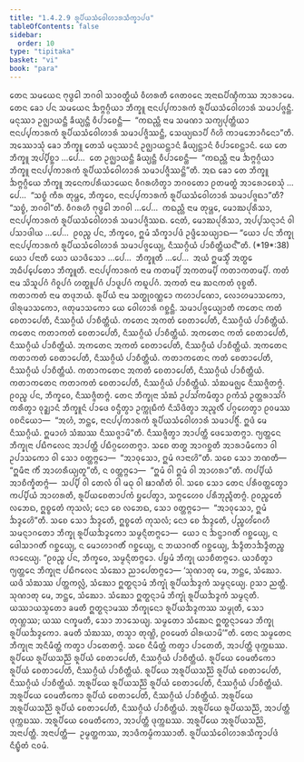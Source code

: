 ```yaml
---
title: "1.4.2.9 ᩁᩪᨸᩥᨿᩈᩴᩅᩮᩤᩉᩣᩁᩈᩥᨠ᩠ᨡᩣᨸᨴ"
tableOfContents: false
sidebar:
  order: 10
type: "tipitaka"
basket: "vi"
book: "para"
---
```



<DynamicBreadcrumb />

<Division number="587" book="para">

<Paragraph number="2222" book="para">
ᨲᩮᨶ ᩈᨾᨿᩮᨶ ᨻᩩᨴ᩠ᨵᩮᩤ ᨽᨣᩅᩤ ᩈᩣᩅᨲ᩠ᨳᩥᨿᩴ ᩅᩥᩉᩁᨲᩥ ᨩᩮᨲᩅᨶᩮ ᩋᨶᩣᨳᨸᩥᨱ᩠ᨯᩥᨠᩔ ᩋᩣᩁᩣᨾᩮ. ᨲᩮᨶ ᨡᩮᩣ ᨸᨶ ᩈᨾᨿᩮᨶ ᨨᨻ᩠ᨻᨣ᩠ᨣᩥᨿᩣ ᨽᩥᨠ᩠ᨡᩪ ᨶᩣᨶᨸ᩠ᨸᨠᩣᩁᨠᩴ ᩁᩪᨸᩥᨿᩈᩴᩅᩮᩤᩉᩣᩁᩴ ᩈᨾᩣᨸᨩ᩠ᨩᨶ᩠ᨲᩥ. ᨾᨶᩩᩔᩣ ᩏᨩ᩠ᨫᩣᨿᨶ᩠ᨲᩥ ᨡᩥᨿ᩠ᨿᨶ᩠ᨲᩥ ᩅᩥᨸᩣᨧᩮᨶ᩠ᨲᩥ—  “ᨠᨳᨬ᩠ᩉᩥ ᨶᩣᨾ ᩈᨾᨱᩣ ᩈᨠ᩠ᨿᨸᩩᨲ᩠ᨲᩥᨿᩣ ᨶᩣᨶᨸ᩠ᨸᨠᩣᩁᨠᩴ ᩁᩪᨸᩥᨿᩈᩴᩅᩮᩤᩉᩣᩁᩴ ᩈᨾᩣᨸᨩ᩠ᨩᩥᩔᨶ᩠ᨲᩥ, ᩈᩮᨿ᩠ᨿᨳᩣᨸᩥ ᨣᩥᩉᩦ ᨠᩣᨾᨽᩮᩣᨣᩥᨶᩮᩣ”ᨲᩥ.
</Paragraph>

<Paragraph number="2223" book="para">
ᩋᩔᩮᩣᩈᩩᩴ ᨡᩮᩣ ᨽᩥᨠ᩠ᨡᩪ ᨲᩮᩈᩴ ᨾᨶᩩᩔᩣᨶᩴ ᩏᨩ᩠ᨫᩣᨿᨶ᩠ᨲᩣᨶᩴ ᨡᩥᨿ᩠ᨿᨶ᩠ᨲᩣᨶᩴ ᩅᩥᨸᩣᨧᩮᨶ᩠ᨲᩣᨶᩴ. ᨿᩮ ᨲᩮ ᨽᩥᨠ᩠ᨡᩪ ᩋᨸ᩠ᨸᩥᨧ᩠ᨨᩣ …ᨸᩮ…  ᨲᩮ ᩏᨩ᩠ᨫᩣᨿᨶ᩠ᨲᩥ ᨡᩥᨿ᩠ᨿᨶ᩠ᨲᩥ ᩅᩥᨸᩣᨧᩮᨶ᩠ᨲᩥ—  “ᨠᨳᨬ᩠ᩉᩥ ᨶᩣᨾ ᨨᨻ᩠ᨻᨣ᩠ᨣᩥᨿᩣ ᨽᩥᨠ᩠ᨡᩪ ᨶᩣᨶᨸ᩠ᨸᨠᩣᩁᨠᩴ ᩁᩪᨸᩥᨿᩈᩴᩅᩮᩤᩉᩣᩁᩴ ᩈᨾᩣᨸᨩ᩠ᨩᩥᩔᨶ᩠ᨲᩦ”ᨲᩥ.
</Paragraph>

<Paragraph number="2224" book="para">
ᩋᨳ ᨡᩮᩣ ᨲᩮ ᨽᩥᨠ᩠ᨡᩪ ᨨᨻ᩠ᨻᨣ᩠ᨣᩥᨿᩮ ᨽᩥᨠ᩠ᨡᩪ ᩋᨶᩮᨠᨸᩁᩥᨿᩣᨿᩮᨶ ᩅᩥᨣᩁᩉᩥᨲ᩠ᩅᩣ ᨽᨣᩅᨲᩮᩣ ᩑᨲᨾᨲ᩠ᨳᩴ ᩋᩣᩁᩮᩣᨧᩮᩈᩩᩴ …ᨸᩮ…  “ᩈᨧ᩠ᨧᩴ ᨠᩥᩁ ᨲᩩᨾ᩠ᩉᩮ, ᨽᩥᨠ᩠ᨡᩅᩮ, ᨶᩣᨶᨸ᩠ᨸᨠᩣᩁᨠᩴ ᩁᩪᨸᩥᨿᩈᩴᩅᩮᩤᩉᩣᩁᩴ ᩈᨾᩣᨸᨩ᩠ᨩᨳᩣ”ᨲᩥ? “ᩈᨧ᩠ᨧᩴ, ᨽᨣᩅᩤ”ᨲᩥ. ᩅᩥᨣᩁᩉᩥ ᨻᩩᨴ᩠ᨵᩮᩤ ᨽᨣᩅᩤ …ᨸᩮ…  ᨠᨳᨬ᩠ᩉᩥ ᨶᩣᨾ ᨲᩩᨾ᩠ᩉᩮ, ᨾᩮᩣᨥᨸᩩᩁᩥᩈᩣ, ᨶᩣᨶᨸ᩠ᨸᨠᩣᩁᨠᩴ ᩁᩪᨸᩥᨿᩈᩴᩅᩮᩤᩉᩣᩁᩴ ᩈᨾᩣᨸᨩ᩠ᨩᩥᩔᨳ. ᨶᩮᨲᩴ, ᨾᩮᩣᨥᨸᩩᩁᩥᩈᩣ, ᩋᨸ᩠ᨸᩈᨶ᩠ᨶᩣᨶᩴ ᩅᩤ ᨸᩈᩣᨴᩤᨿ …ᨸᩮ…  ᩑᩅᨬ᩠ᨧ ᨸᨶ, ᨽᩥᨠ᩠ᨡᩅᩮ, ᩍᨾᩴ ᩈᩥᨠ᩠ᨡᩣᨸᨴᩴ ᩏᨴ᩠ᨴᩥᩈᩮᨿ᩠ᨿᩣᨳ—
</Paragraph>

</Division>
<Division number="588" book="para">

<Paragraph number="2225" book="para">
<Emphasis>“ᨿᩮᩣ ᨸᨶ ᨽᩥᨠ᩠ᨡᩩ ᨶᩣᨶᨸ᩠ᨸᨠᩣᩁᨠᩴ ᩁᩪᨸᩥᨿᩈᩴᩅᩮᩤᩉᩣᩁᩴ ᩈᨾᩣᨸᨩ᩠ᨩᩮᨿ᩠ᨿ, ᨶᩥᩔᨣ᩠ᨣᩥᨿᩴ ᨸᩣᨧᩥᨲ᩠ᨲᩥᨿᨶ᩺”</Emphasis>ᨲᩥ. (*19*:<Emphasis>38</Emphasis>)
</Paragraph>

</Division>
<Division number="589" book="para">

<Paragraph number="2226" book="para">
<Emphasis>ᨿᩮᩣ ᨸᨶᩣ</Emphasis>ᨲᩥ ᨿᩮᩣ ᨿᩣᨴᩥᩈᩮᩣ …ᨸᩮ…  <Emphasis>ᨽᩥᨠ᩠ᨡᩪ</Emphasis>ᨲᩥ …ᨸᩮ…  ᩋᨿᩴ ᩍᨾᩈ᩠ᨾᩥᩴ ᩋᨲ᩠ᨳᩮ ᩋᨵᩥᨸ᩠ᨸᩮᨲᩮᩣ ᨽᩥᨠ᩠ᨡᩪᨲᩥ.
</Paragraph>

<Paragraph number="2227" book="para">
<Emphasis>ᨶᩣᨶᨸ᩠ᨸᨠᩣᩁᨠᩴ</Emphasis> ᨶᩣᨾ ᨠᨲᨾ᩠ᨸᩥ ᩋᨠᨲᨾ᩠ᨸᩥ ᨠᨲᩣᨠᨲᨾ᩠ᨸᩥ. <Emphasis>ᨠᨲᩴ</Emphasis> ᨶᩣᨾ ᩈᩦᩈᩪᨸᨣᩴ ᨣᩦᩅᩪᨸᨣᩴ ᩉᨲ᩠ᨳᩪᨸᨣᩴ ᨸᩣᨴᩪᨸᨣᩴ ᨠᨭᩪᨸᨣᩴ. <Emphasis>ᩋᨠᨲᩴ</Emphasis> ᨶᩣᨾ ᨥᨶᨠᨲᩴ ᩅᩩᨧ᩠ᨧᨲᩥ. <Emphasis>ᨠᨲᩣᨠᨲᩴ</Emphasis> ᨶᩣᨾ ᨲᨴᩩᨽᨿᩴ.
</Paragraph>

<Paragraph number="2228" book="para">
<Emphasis>ᩁᩪᨸᩥᨿᩴ</Emphasis> ᨶᩣᨾ ᩈᨲ᩠ᨳᩩᩅᨱ᩠ᨱᩮᩣ ᨠᩉᩣᨸᨱᩮᩣ, ᩃᩮᩣᩉᨾᩣᩈᨠᩮᩣ, ᨴᩤᩁᩩᨾᩣᩈᨠᩮᩣ, ᨩᨲᩩᨾᩣᩈᨠᩮᩣ ᨿᩮ ᩅᩮᩤᩉᩣᩁᩴ ᨣᨧ᩠ᨨᨶ᩠ᨲᩥ.
</Paragraph>

<Paragraph number="2229" book="para">
<Emphasis>ᩈᨾᩣᨸᨩ᩠ᨩᩮᨿ᩠ᨿᩣ</Emphasis>ᨲᩥ ᨠᨲᩮᨶ ᨠᨲᩴ ᨧᩮᨲᩣᨸᩮᨲᩥ, ᨶᩥᩔᨣ᩠ᨣᩥᨿᩴ ᨸᩣᨧᩥᨲ᩠ᨲᩥᨿᩴ. ᨠᨲᩮᨶ ᩋᨠᨲᩴ ᨧᩮᨲᩣᨸᩮᨲᩥ, ᨶᩥᩔᨣ᩠ᨣᩥᨿᩴ ᨸᩣᨧᩥᨲ᩠ᨲᩥᨿᩴ. ᨠᨲᩮᨶ ᨠᨲᩣᨠᨲᩴ ᨧᩮᨲᩣᨸᩮᨲᩥ, ᨶᩥᩔᨣ᩠ᨣᩥᨿᩴ ᨸᩣᨧᩥᨲ᩠ᨲᩥᨿᩴ. ᩋᨠᨲᩮᨶ ᨠᨲᩴ ᨧᩮᨲᩣᨸᩮᨲᩥ, ᨶᩥᩔᨣ᩠ᨣᩥᨿᩴ ᨸᩣᨧᩥᨲ᩠ᨲᩥᨿᩴ. ᩋᨠᨲᩮᨶ ᩋᨠᨲᩴ ᨧᩮᨲᩣᨸᩮᨲᩥ, ᨶᩥᩔᨣ᩠ᨣᩥᨿᩴ ᨸᩣᨧᩥᨲ᩠ᨲᩥᨿᩴ. ᩋᨠᨲᩮᨶ ᨠᨲᩣᨠᨲᩴ ᨧᩮᨲᩣᨸᩮᨲᩥ, ᨶᩥᩔᨣ᩠ᨣᩥᨿᩴ ᨸᩣᨧᩥᨲ᩠ᨲᩥᨿᩴ. ᨠᨲᩣᨠᨲᩮᨶ ᨠᨲᩴ ᨧᩮᨲᩣᨸᩮᨲᩥ, ᨶᩥᩔᨣ᩠ᨣᩥᨿᩴ ᨸᩣᨧᩥᨲ᩠ᨲᩥᨿᩴ. ᨠᨲᩣᨠᨲᩮᨶ ᩋᨠᨲᩴ ᨧᩮᨲᩣᨸᩮᨲᩥ, ᨶᩥᩔᨣ᩠ᨣᩥᨿᩴ ᨸᩣᨧᩥᨲ᩠ᨲᩥᨿᩴ. ᨠᨲᩣᨠᨲᩮᨶ ᨠᨲᩣᨠᨲᩴ ᨧᩮᨲᩣᨸᩮᨲᩥ, ᨶᩥᩔᨣ᩠ᨣᩥᨿᩴ ᨸᩣᨧᩥᨲ᩠ᨲᩥᨿᩴ. ᩈᩴᨥᨾᨩ᩠ᨫᩮ ᨶᩥᩔᨩ᩠ᨩᩥᨲᨻ᩠ᨻᩴ. ᩑᩅᨬ᩠ᨧ ᨸᨶ, ᨽᩥᨠ᩠ᨡᩅᩮ, ᨶᩥᩔᨩ᩠ᨩᩥᨲᨻ᩠ᨻᩴ. ᨲᩮᨶ ᨽᩥᨠ᩠ᨡᩩᨶᩣ ᩈᩴᨥᩴ ᩏᨸᩈᩘᨠᨾᩥᨲ᩠ᩅᩣ ᩑᨠᩴᩈᩴ ᩏᨲ᩠ᨲᩁᩣᩈᩘᨣᩴ ᨠᩁᩥᨲ᩠ᩅᩣ ᩅᩩᨯ᩠ᨰᩣᨶᩴ ᨽᩥᨠ᩠ᨡᩪᨶᩴ ᨸᩣᨴᩮ ᩅᨶ᩠ᨴᩥᨲ᩠ᩅᩣ ᩏᨠ᩠ᨠᩩᨭᩥᨠᩴ ᨶᩥᩈᩦᨴᩥᨲ᩠ᩅᩣ ᩋᨬ᩠ᨩᩃᩥᩴ ᨸᨣ᩠ᨣᩉᩮᨲ᩠ᩅᩣ ᩑᩅᨾᩔ ᩅᨧᨶᩦᨿᩮᩣ—  “ᩋᩉᩴ, ᨽᨶ᩠ᨲᩮ, ᨶᩣᨶᨸ᩠ᨸᨠᩣᩁᨠᩴ ᩁᩪᨸᩥᨿᩈᩴᩅᩮᩤᩉᩣᩁᩴ ᩈᨾᩣᨸᨩ᩠ᨩᩥᩴ. ᩍᨴᩴ ᨾᩮ ᨶᩥᩔᨣ᩠ᨣᩥᨿᩴ. ᩍᨾᩣᩉᩴ ᩈᩴᨥᩔ ᨶᩥᩔᨩ᩠ᨩᩣᨾᩦ”ᨲᩥ. ᨶᩥᩔᨩ᩠ᨩᩥᨲ᩠ᩅᩣ ᩋᩣᨸᨲ᩠ᨲᩥ ᨴᩮᩈᩮᨲᨻ᩠ᨻᩣ. ᨻ᩠ᨿᨲ᩠ᨲᩮᨶ ᨽᩥᨠ᩠ᨡᩩᨶᩣ ᨸᨭᩥᨻᩃᩮᨶ ᩋᩣᨸᨲ᩠ᨲᩥ ᨸᨭᩥᨣ᩠ᨣᩉᩮᨲᨻ᩠ᨻᩣ. ᩈᨧᩮ ᨲᨲ᩠ᨳ ᩋᩣᨣᨧ᩠ᨨᨲᩥ ᩋᩣᩁᩣᨾᩥᨠᩮᩣ ᩅᩤ ᩏᨸᩣᩈᨠᩮᩣ ᩅᩤ ᩈᩮᩣ ᩅᨲ᩠ᨲᨻ᩠ᨻᩮᩣ—  “ᩋᩣᩅᩩᩈᩮᩣ, ᩍᨾᩴ ᨩᩣᨶᩣᩉᩦ”ᨲᩥ. ᩈᨧᩮ ᩈᩮᩣ ᨽᨱᨲᩥ—  “ᩍᨾᩥᨶᩣ ᨠᩥᩴ ᩋᩣᩉᩁᩥᨿ᩠ᨿᨲᩪ”ᨲᩥ, ᨶ ᩅᨲ᩠ᨲᨻ᩠ᨻᩮᩣ—  “ᩍᨾᩴ ᩅᩤ ᩍᨾᩴ ᩅᩤ ᩋᩣᩉᩁᩣ”ᨲᩥ. ᨠᨸ᩠ᨸᩥᨿᩴ ᩋᩣᨧᩥᨠ᩠ᨡᩥᨲᨻ᩠ᨻᩴ—  ᩈᨸ᩠ᨸᩥ ᩅᩤ ᨲᩮᩃᩴ ᩅᩤ ᨾᨵᩩ ᩅᩤ ᨹᩣᨱᩥᨲᩴ ᩅᩤ. ᩈᨧᩮ ᩈᩮᩣ ᨲᩮᨶ ᨸᩁᩥᩅᨲ᩠ᨲᩮᨲ᩠ᩅᩣ ᨠᨸ᩠ᨸᩥᨿᩴ ᩋᩣᩉᩁᨲᩥ, ᩁᩪᨸᩥᨿᨧᩮᨲᩣᨸᨠᩴ ᨮᨸᩮᨲ᩠ᩅᩣ, ᩈᨻ᩠ᨻᩮᩉᩮᩅ ᨸᩁᩥᨽᩩᨬ᩠ᨩᩥᨲᨻ᩠ᨻᩴ. ᩑᩅᨬ᩠ᨧᩮᨲᩴ ᩃᨽᩮᨳ, ᩍᨧ᩠ᨧᩮᨲᩴ ᨠᩩᩈᩃᩴ; ᨶᩮᩣ ᨧᩮ ᩃᨽᩮᨳ, ᩈᩮᩣ ᩅᨲ᩠ᨲᨻ᩠ᨻᩮᩣ—  “ᩋᩣᩅᩩᩈᩮᩣ, ᩍᨾᩴ ᨨᨯ᩠ᨯᩮᩉᩦ”ᨲᩥ. ᩈᨧᩮ ᩈᩮᩣ ᨨᨯ᩠ᨯᩮᨲᩥ, ᩍᨧ᩠ᨧᩮᨲᩴ ᨠᩩᩈᩃᩴ; ᨶᩮᩣ ᨧᩮ ᨨᨯ᩠ᨯᩮᨲᩥ, ᨸᨬ᩠ᨧᩉᩘᨣᩮᩉᩥ ᩈᨾᨶ᩠ᨶᩣᨣᨲᩮᩣ ᨽᩥᨠ᩠ᨡᩩ ᩁᩪᨸᩥᨿᨨᨯ᩠ᨯᨠᩮᩣ ᩈᨾ᩠ᨾᨶ᩠ᨶᩥᨲᨻ᩠ᨻᩮᩣ—  ᨿᩮᩣ ᨶ ᨨᨶ᩠ᨴᩣᨣᨲᩥᩴ ᨣᨧ᩠ᨨᩮᨿ᩠ᨿ, ᨶ ᨴᩮᩤᩈᩣᨣᨲᩥᩴ ᨣᨧ᩠ᨨᩮᨿ᩠ᨿ, ᨶ ᨾᩮᩣᩉᩣᨣᨲᩥᩴ ᨣᨧ᩠ᨨᩮᨿ᩠ᨿ, ᨶ ᨽᨿᩣᨣᨲᩥᩴ ᨣᨧ᩠ᨨᩮᨿ᩠ᨿ, ᨨᨯ᩠ᨯᩥᨲᩣᨨᨯ᩠ᨯᩥᨲᨬ᩠ᨧ ᨩᩣᨶᩮᨿ᩠ᨿ. “ᩑᩅᨬ᩠ᨧ ᨸᨶ, ᨽᩥᨠ᩠ᨡᩅᩮ, ᩈᨾ᩠ᨾᨶ᩠ᨶᩥᨲᨻ᩠ᨻᩮᩣ. ᨸᨮᨾᩴ ᨽᩥᨠ᩠ᨡᩩ ᨿᩣᨧᩥᨲᨻ᩠ᨻᩮᩣ. ᨿᩣᨧᩥᨲ᩠ᩅᩣ ᨻ᩠ᨿᨲ᩠ᨲᩮᨶ ᨽᩥᨠ᩠ᨡᩩᨶᩣ ᨸᨭᩥᨻᩃᩮᨶ ᩈᩴᨥᩮᩣ ᨬᩣᨸᩮᨲᨻ᩠ᨻᩮᩣ—
</Paragraph>

</Division>
<Division number="590" book="para">

<Paragraph number="2230" book="para">
‘ᩈᩩᨱᩣᨲᩩ ᨾᩮ, ᨽᨶ᩠ᨲᩮ, ᩈᩴᨥᩮᩣ. ᨿᨴᩥ ᩈᩴᨥᩔ ᨸᨲ᩠ᨲᨠᩃᩖᩴ, ᩈᩴᨥᩮᩣ ᩍᨲ᩠ᨳᨶ᩠ᨶᩣᨾᩴ ᨽᩥᨠ᩠ᨡᩩᩴ ᩁᩪᨸᩥᨿᨨᨯ᩠ᨯᨠᩴ ᩈᨾ᩠ᨾᨶ᩠ᨶᩮᨿ᩠ᨿ. ᩑᩈᩣ ᨬᨲ᩠ᨲᩥ.
</Paragraph>

<Paragraph number="2231" book="para">
ᩈᩩᨱᩣᨲᩩ ᨾᩮ, ᨽᨶ᩠ᨲᩮ, ᩈᩴᨥᩮᩣ. ᩈᩴᨥᩮᩣ ᩍᨲ᩠ᨳᨶ᩠ᨶᩣᨾᩴ ᨽᩥᨠ᩠ᨡᩩᩴ ᩁᩪᨸᩥᨿᨨᨯ᩠ᨯᨠᩴ ᩈᨾ᩠ᨾᨶ᩠ᨶᨲᩥ. ᨿᩔᩣᨿᩈ᩠ᨾᨲᩮᩣ ᨡᨾᨲᩥ ᩍᨲ᩠ᨳᨶ᩠ᨶᩣᨾᩔ ᨽᩥᨠ᩠ᨡᩩᨶᩮᩣ ᩁᩪᨸᩥᨿᨨᨯ᩠ᨯᨠᩔ ᩈᨾ᩠ᨾᩩᨲᩥ, ᩈᩮᩣ ᨲᩩᨱ᩠ᩉᩔ; ᨿᩔ ᨶᨠ᩠ᨡᨾᨲᩥ, ᩈᩮᩣ ᨽᩣᩈᩮᨿ᩠ᨿ.
</Paragraph>

<Paragraph number="2232" book="para">
ᩈᨾ᩠ᨾᨲᩮᩣ ᩈᩴᨥᩮᨶ ᩍᨲ᩠ᨳᨶ᩠ᨶᩣᨾᩮᩣ ᨽᩥᨠ᩠ᨡᩩ ᩁᩪᨸᩥᨿᨨᨯ᩠ᨯᨠᩮᩣ. ᨡᨾᨲᩥ ᩈᩴᨥᩔ, ᨲᩈ᩠ᨾᩣ ᨲᩩᨱ᩠ᩉᩦ, ᩑᩅᨾᩮᨲᩴ ᨵᩤᩁᨿᩣᨾᩦ’”ᨲᩥ.
</Paragraph>

<Paragraph number="2233" book="para">
ᨲᩮᨶ ᩈᨾ᩠ᨾᨲᩮᨶ ᨽᩥᨠ᩠ᨡᩩᨶᩣ ᩋᨶᩥᨾᩥᨲ᩠ᨲᩴ ᨠᨲ᩠ᩅᩣ ᨸᩣᨲᩮᨲᨻ᩠ᨻᩴ. ᩈᨧᩮ ᨶᩥᨾᩥᨲ᩠ᨲᩴ ᨠᨲ᩠ᩅᩣ ᨸᩣᨲᩮᨲᩥ, ᩋᩣᨸᨲ᩠ᨲᩥ ᨴᩩᨠ᩠ᨠᨭᩔ.
</Paragraph>

</Division>
<Division number="591" book="para">

<Paragraph number="2234" book="para">
ᩁᩪᨸᩥᨿᩮ ᩁᩪᨸᩥᨿᩈᨬ᩠ᨬᩦ ᩁᩪᨸᩥᨿᩴ ᨧᩮᨲᩣᨸᩮᨲᩥ, ᨶᩥᩔᨣ᩠ᨣᩥᨿᩴ ᨸᩣᨧᩥᨲ᩠ᨲᩥᨿᩴ. ᩁᩪᨸᩥᨿᩮ ᩅᩮᨾᨲᩥᨠᩮᩣ ᩁᩪᨸᩥᨿᩴ ᨧᩮᨲᩣᨸᩮᨲᩥ, ᨶᩥᩔᨣ᩠ᨣᩥᨿᩴ ᨸᩣᨧᩥᨲ᩠ᨲᩥᨿᩴ. ᩁᩪᨸᩥᨿᩮ ᩋᩁᩪᨸᩥᨿᩈᨬ᩠ᨬᩦ ᩁᩪᨸᩥᨿᩴ ᨧᩮᨲᩣᨸᩮᨲᩥ, ᨶᩥᩔᨣ᩠ᨣᩥᨿᩴ ᨸᩣᨧᩥᨲ᩠ᨲᩥᨿᩴ. ᩋᩁᩪᨸᩥᨿᩮ ᩁᩪᨸᩥᨿᩈᨬ᩠ᨬᩦ ᩁᩪᨸᩥᨿᩴ ᨧᩮᨲᩣᨸᩮᨲᩥ, ᨶᩥᩔᨣ᩠ᨣᩥᨿᩴ ᨸᩣᨧᩥᨲ᩠ᨲᩥᨿᩴ. ᩋᩁᩪᨸᩥᨿᩮ ᩅᩮᨾᨲᩥᨠᩮᩣ ᩁᩪᨸᩥᨿᩴ ᨧᩮᨲᩣᨸᩮᨲᩥ, ᨶᩥᩔᨣ᩠ᨣᩥᨿᩴ ᨸᩣᨧᩥᨲ᩠ᨲᩥᨿᩴ. ᩋᩁᩪᨸᩥᨿᩮ ᩋᩁᩪᨸᩥᨿᩈᨬ᩠ᨬᩦ ᩁᩪᨸᩥᨿᩴ ᨧᩮᨲᩣᨸᩮᨲᩥ, ᨶᩥᩔᨣ᩠ᨣᩥᨿᩴ ᨸᩣᨧᩥᨲ᩠ᨲᩥᨿᩴ.
</Paragraph>

<Paragraph number="2235" book="para">
ᩋᩁᩪᨸᩥᨿᩮ ᩁᩪᨸᩥᨿᩈᨬ᩠ᨬᩦ, ᩋᩣᨸᨲ᩠ᨲᩥ ᨴᩩᨠ᩠ᨠᨭᩔ. ᩋᩁᩪᨸᩥᨿᩮ ᩅᩮᨾᨲᩥᨠᩮᩣ, ᩋᩣᨸᨲ᩠ᨲᩥ ᨴᩩᨠ᩠ᨠᨭᩔ. ᩋᩁᩪᨸᩥᨿᩮ ᩋᩁᩪᨸᩥᨿᩈᨬ᩠ᨬᩦ, ᩋᨶᩣᨸᨲ᩠ᨲᩥ.
</Paragraph>

</Division>
<Division number="592" book="para">

<Paragraph number="2236" book="para">
ᩋᨶᩣᨸᨲ᩠ᨲᩥ—  ᩏᨾ᩠ᨾᨲ᩠ᨲᨠᩔ, ᩋᩣᨴᩥᨠᨾ᩠ᨾᩥᨠᩔᩣᨲᩥ.

</Paragraph>
</Division>

<Paragraph number="2237" type="center" book="para">
ᩁᩪᨸᩥᨿᩈᩴᩅᩮᩤᩉᩣᩁᩈᩥᨠ᩠ᨡᩣᨸᨴᩴ ᨶᩥᨭ᩠ᨮᩥᨲᩴ ᨶᩅᨾᩴ.
</Paragraph>